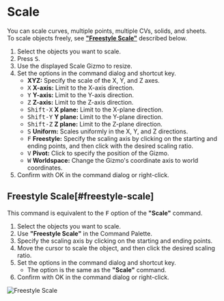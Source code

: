 
# Scale

<Reference shortcut="S" command="Scale" button="Left of Command Bar" />

You can scale curves, multiple points, multiple CVs, solids, and sheets.<br />
To scale objects freely, see [**"Freestyle Scale"**](#freestyle-scale) described below.

1. Select the objects you want to scale.
2. Press <kbd>S</kbd>.
3. Use the displayed Scale Gizmo to resize.
4. Set the options in the command dialog and shortcut key.
   - **XYZ:** Specify the scale of the X, Y, and Z axes.
   - <kbd>X</kbd> **X-axis:** Limit to the X-axis direction.
   - <kbd>Y</kbd> **Y-axis:** Limit to the Y-axis direction.
   - <kbd>Z</kbd> **Z-axis:** Limit to the Z-axis direction.
   - <kbd>Shift-X</kbd> **X plane:** Limit to the X-plane direction.
   - <kbd>Shift-Y</kbd> **Y plane:** Limit to the Y-plane direction.
   - <kbd>Shift-Z</kbd> **Z plane:** Limit to the Z-plane direction.
   - <kbd>S</kbd> **Uniform:** Scales uniformly in the X, Y, and Z directions.
   - <kbd>F</kbd> **Freestyle:** Specify the scaling axis by clicking on the starting and ending points, and then click with the desired scaling ratio.
   - <kbd>V</kbd> **Pivot:** Click to specify the position of the Gizmo.
   - <kbd>W</kbd> **Worldspace:** Change the Gizmo's coordinate axis to world coordinates.
4. Confirm with OK in the command dialog or right-click. 

## Freestyle Scale[#freestyle-scale]

This command is equivalent to the <kbd>F</kbd> option of the **"Scale"** command.

1. Select the objects you want to scale.
2. Use **"Freestyle Scale"** in the Command Palette.
3. Specify the scaling axis by clicking on the starting and ending points.
4. Move the cursor to scale the object, and then click the desired scaling ratio.
5. Set the options in the command dialog and shortcut key.
   - The option is the same as the **"Scale"** command.
6. Confirm with OK in the command dialog or right-click.

![Freestyle Scale](/img/freestyle-scale.gif)



